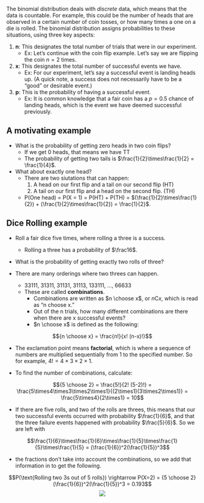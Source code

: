 The binomial distribution deals with *discrete* data, which means that the data
is countable. For example, this could be the number of heads that are observed
in a certain number of coin tosses, or how many times a one on a die is rolled. 
The binomial distribution assigns probabilities to these situations, using three
key aspects:

1. **n**: This designates the total number of trials that were in our experiment.
    + Ex: Let's continue with the coin flip example. Let's say we are flipping
    the coin $n=2$ times.

2. **x**: This designates the total number of successful events we have.
    + Ex: For our experiment, let's say a successful event is landing heads up.
    (A quick note, a success does not necessarily have to be a "good" or 
    desirable event.)

3. **p**: This is the probability of having a successful event. 
    + Ex: It is common knowledge that a fair coin has a $p=0.5$ chance of landing
    heads, which is the event we have deemed successful previously.

## A motivating example 

* What is the probability of getting zero heads in two coin flips? 
    - If we get 0 heads, that means we have TT 
    - The probability of getting two tails is $\frac{1}{2}\times\frac{1}{2} = \frac{1}{4}$.

* What about exactly one head? 
    - There are two siutations that can happen: 
        1. A head on our first flip and a tail on our second flip (HT)
        2. A tail on our first flip and a head on the second flip. (TH) 
    - P(One head) = P(X = 1) = P(HT) + P(TH) = 
    $(\frac{1}{2}\times\frac{1}{2}) + (\frac{1}{2}\times\frac{1}{2}) = \frac{1}{2}$.

## Dice Rolling example

- Roll a fair dice five times, where rolling a three is a success. 
    - Rolling a three has a probability of $\frac16$.

- What is the probability of getting exactly two rolls of three?

- There are many orderings where two threes can happen.
    - 33111, 31311, 31131, 31113, 133111, ..., 66633
    - These are called **combinations**.
        - Combinations are written as $n \choose x$, or $n \text{C} x$, which is
        read as "n choose x."
        - Out of the n trials, how many different combinations are there when 
        there are x successful events?
        - $n \choose x$ is defined as the following:

$${n \choose x} = \frac{n!}{x! (n-x)!}$$

- The exclamation point means **factorial**, which is where a sequence of 
numbers  are multiplied sequentially from 1 to the specified number. So for 
example, $4! = 4 \times 3 \times 2 \times 1$.

- To find the number of combinations, calculate:

$${5 \choose 2} = \frac{5!}{2! (5-2)!} = \frac{5\times4\times3\times2\times1}{(2\times1)(3\times2\times1)} = \frac{5\times4}{2\times1} = 10$$

- If there are five rolls, and two of the rolls are threes, this means that our 
two successful events occurred with probability $\frac{1}{6}$, and that the 
three failure events happened with probability $\frac{5}{6}$. So we are left with 

$$\frac{1}{6}\times\frac{1}{6}\times\frac{1}{5}\times\frac{1}{5}\times\frac{1}{5} = (\frac{1}{6})^2(\frac{1}{5})^3$$

- the fractions don't take into account the combinations, so we add that 
information in to get the following.

$$P(\text{Rolling two 3s out of 5 rolls}) \rightarrow P(X=2) = {5 \choose 2}(\frac{1}{6})^2(\frac{1}{5})^3 = 0.193$$
<center>  
![](www/curve.png)
</center>